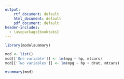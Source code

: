 ```yaml
---
output: 
    rtf_document: default
    html_document: default
    pdf_document: default
header-includes: 
  - \usepackage{booktabs}
---
```


```r
library(modelsummary)

mod <- list()
mod[['One variable']] <- lm(mpg ~ hp, mtcars)
mod[['Two variables']] <- lm(mpg ~ hp + drat, mtcars)

msummary(mod)
```
